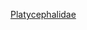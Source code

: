 {{noteTA
|1= zh-tw:沙地蘇納牛尾魚;zh-cn:沙地繸鲬;
|2= zh-tw:蘇納牛尾魚;zh-cn:繸鲬;zh-hk:繸鯒;
|3= zh-tw:牛尾魚科;zh-cn:鲬科;
}}
{{catmore}}
{{commonscat|Sunagocia}}
{{wikispecies|Sunagocia}}

[[Category:牛尾魚科|Platycephalidae]]